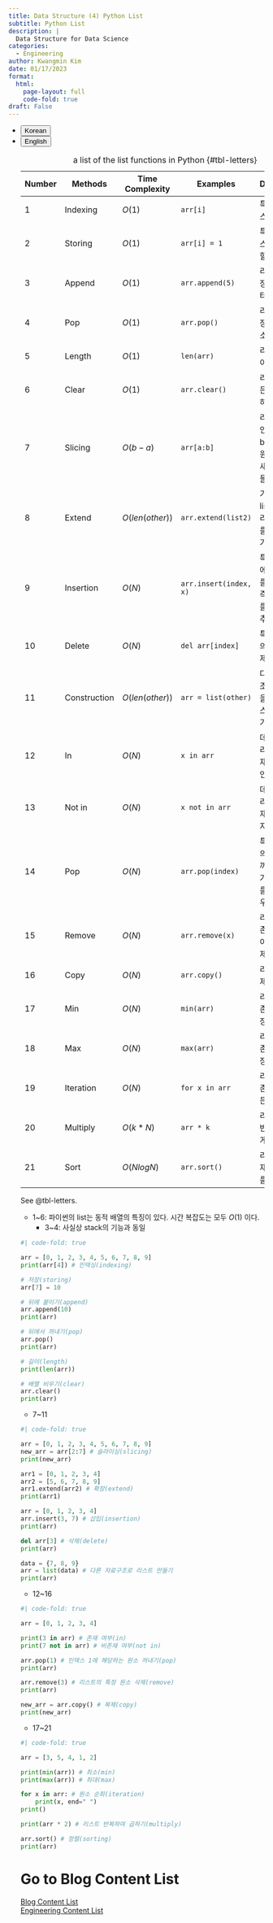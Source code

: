```yaml
---
title: Data Structure (4) Python List
subtitle: Python List
description: |
  Data Structure for Data Science
categories:
  - Engineering
author: Kwangmin Kim
date: 01/17/2023
format: 
  html:
    page-layout: full
    code-fold: true
draft: False
---
```


<ul class="nav nav-pills" id="language-tab" role="tablist">
  <li class="nav-item" role="presentation">
    <button class="nav-link active" id="Korean-tab" data-bs-toggle="tab" data-bs-target="#Korean" type="button" role="tab" aria-controls="Korean" aria-selected="true">Korean</button>
  </li>
  <li class="nav-item" role="presentation">
    <button class="nav-link" id="English-tab" data-bs-toggle="tab" data-bs-target="#English" type="button" role="tab" aria-controls="knitr" aria-selected="false">English</button>
  </li>

<div class="tab-content" id="language-tabcontent">

<div class="tab-pane fade  show active" id="Korean" role="tabpanel" aria-labelledby="Korean-tab">


| Number | Methods          | Time Complexity | Examples              |        Description                                             |
|--------|------------------|-----------------|-----------------------|----------------------------------------------------------------|
| 1      | Indexing         | $O(1)$          | `arr[i]`              | 특정 i th 인덱스의 값 반환                                       | 
| 2      | Storing          | $O(1)$          | `arr[i] = 1`          | 특정 i th 인덱스에 값 (=1) 할당                                  |
| 3      | Append           | $O(1)$          | `arr.append(5)`       | 리스트의 가장 뒤에 데이터 추가                                    |
| 4      | Pop              | $O(1)$          | `arr.pop()`           | 리스트의 가장 뒤에서 원소 꺼내기                                  |
| 5      | Length           | $O(1)$          | `len(arr)`            | 리스트의 길이 얻기                                               |
| 6      | Clear            | $O(1)$          | `arr.clear()`         | 리스트 내 모든 원소 제거하기                                      |
| 7      | Slicing          | $O(b-a)$        | `arr[a:b]`            | 리스트에서 인덱스 a부터 b-1까지의 원소만 꺼내 새 리스트 만들기      |
| 8      | Extend           | $O(len(other))$ | `arr.extend(list2)`   | 기존 리스트, list1에 다른 리스트, list2를 이어 붙이기              |
| 9      | Insertion        | $O(N)$          | `arr.insert(index, x)`| 특정 인덱스에 데이터 x를 삽입하기, 즉 i th index를 뒤로 밀고 추가   | 
| 10     | Delete           | $O(N)$          | `del arr[index]`      | 특정 인덱스의 데이터 삭제하기                                     |
| 11     | Construction     | $O(len(other))$ | `arr = list(other)`   | 다른 자료구조의 원소들을 이용해 리스트로 만들기                     |
| 12     | In               | $O(N)$          | `x in arr`            | 데이터 x가 리스트에 존재하는지 확인                                |
| 13     | Not in           | $O(N)$          | `x not in arr`        | 데이터 x가 리스트에 존재하지 않는지 확인                           |
| 14     | Pop              | $O(N)$          | `arr.pop(index)`      | 특정 인덱스의 데이터를 꺼내기 / 단, 가장 뒤 원소를 꺼내는 경우 O(1) |
| 15     | Remove           | $O(N)$          | `arr.remove(x)`       | 리스트 내에 존재하는 데이터 x를 삭제                               |
| 16     | Copy             | $O(N)$          | `arr.copy()`          | 리스트를 복제                                                    |
| 17     | Min              | $O(N)$          | `min(arr)`            | 리스트 내에 존재하는 가장 작은 원소                                |
| 18     | Max              | $O(N)$          | `max(arr)`            | 리스트 내에 존재하는 가장 큰 원소                                  |
| 19     | Iteration        | $O(N)$          | `for x in arr`        | 리스트 내에 존재하는 모든 원소 순회                                |
| 20     | Multiply         | $O(k*N)$        | `arr * k`             | 리스트를 k번 반복하여 길게 만들기                                  |
| 21     | Sort             | $O(NlogN)$      | `arr.sort()`          | 리스트 내 존재하는 원소를 정렬                                     |
: a list of the list functions in Python {#tbl-letters}

See @tbl-letters.

* 1~6: 파이썬의 list는 동적 배열의 특징이 있다. 시간 복잡도는 모두 $O(1)$ 이다.
  * 3~4: 사실상 stack의 기능과 동일

```python
#| code-fold: true

arr = [0, 1, 2, 3, 4, 5, 6, 7, 8, 9]
print(arr[4]) # 인덱싱(indexing)

# 저장(storing)
arr[7] = 10

# 뒤에 붙이기(append)
arr.append(10)
print(arr)

# 뒤에서 꺼내기(pop)
arr.pop()
print(arr)

# 길이(length)
print(len(arr))

# 배열 비우기(clear)
arr.clear()
print(arr)
```

* 7~11 

```python
#| code-fold: true

arr = [0, 1, 2, 3, 4, 5, 6, 7, 8, 9]
new_arr = arr[2:7] # 슬라이싱(slicing)
print(new_arr)

arr1 = [0, 1, 2, 3, 4]
arr2 = [5, 6, 7, 8, 9]
arr1.extend(arr2) # 확장(extend)
print(arr1)

arr = [0, 1, 2, 3, 4]
arr.insert(3, 7) # 삽입(insertion)
print(arr)

del arr[3] # 삭제(delete)
print(arr)

data = {7, 8, 9}
arr = list(data) # 다른 자료구조로 리스트 만들기
print(arr)
```

* 12~16

```python
#| code-fold: true

arr = [0, 1, 2, 3, 4]

print(3 in arr) # 존재 여부(in)
print(7 not in arr) # 비존재 여부(not in)

arr.pop(1) # 인덱스 1에 해당하는 원소 꺼내기(pop)
print(arr)

arr.remove(3) # 리스트의 특정 원소 삭제(remove)
print(arr)

new_arr = arr.copy() # 복제(copy)
print(new_arr)
```

* 17~21

```python
#| code-fold: true

arr = [3, 5, 4, 1, 2]

print(min(arr)) # 최소(min)
print(max(arr)) # 최대(max)

for x in arr: # 원소 순회(iteration)
    print(x, end=" ")
print()

print(arr * 2) # 리스트 반복하여 곱하기(multiply)

arr.sort() # 정렬(sorting)
print(arr)
```


</div>

<div class="tab-pane fade" id="English" role="tabpanel" aria-labelledby="English-tab">


</div>

# Go to Blog Content List

[Blog Content List](../../content_list.qmd)  
[Engineering Content List](../../Engineering/guide_map/index.qmd)